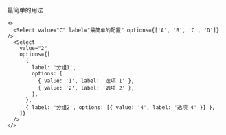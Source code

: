 最简单的用法

```tsx
<>
  <Select value="C" label="最简单的配置" options={['A', 'B', 'C', 'D']} />
  <Select
    value="2"
    options={[
      {
        label: '分组1',
        options: [
          { value: '1', label: '选项 1' },
          { value: '2', label: '选项 2' },
        ],
      },
      { label: '分组2', options: [{ value: '4', label: '选项 4' }] },
    ]}
  />
</>
```
